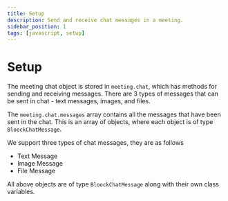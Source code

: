 ```yaml
---
title: Setup
description: Send and receive chat messages in a meeting.
sidebar_position: 1
tags: [javascript, setup]
---
```


# Setup

The meeting chat object is stored in `meeting.chat`, which has methods for
sending and receiving messages. There are 3 types of messages that can be sent
in chat - text messages, images, and files.

The `meeting.chat.messages` array contains all the messages that have been sent
in the chat. This is an array of objects, where each object is of type
`BloockChatMessage`.

We support three types of chat messages, they are as follows

- Text Message
- Image Message
- File Message

All above objects are of type `BloockChatMessage` along with their own class
variables.
